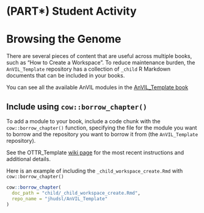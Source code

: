 # (PART\*) Student Activity {-}

# Browsing the Genome

There are several pieces of content that are useful across multiple books, such as "How to Create a Workspace".  To reduce maintenance burden, the `AnVIL_Template` repository has a collection of `_child` R Markdown documents that can be included in your books.

You can see all the available AnVIL modules in the [AnVIL_Template book](https://jhudatascience.org/AnVIL_Template/)

## Include using `cow::borrow_chapter()`

To add a module to your book, include a code chunk with the `cow::borrow_chapter()` function, specifying the file for the module you want to borrow and the repository you want to borrow it from (the `AnVIL_Template` repository).

See the OTTR_Template [wiki page](https://github.com/jhudsl/OTTR_Template/wiki/Borrowing-chapters-between-courses) for the most recent instructions and additional details.

Here is an example of including the `_child_workspace_create.Rmd` with `cow::borrow_chapter()`

```r
cow::borrow_chapter(
  doc_path = "child/_child_workspace_create.Rmd",
  repo_name = "jhudsl/AnVIL_Template"
)
```

